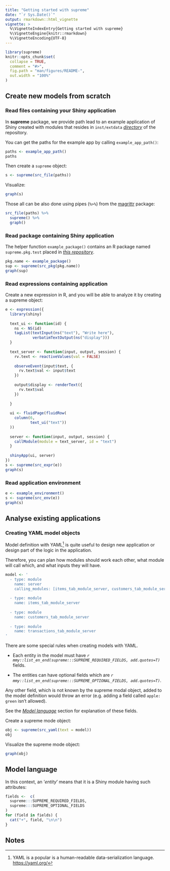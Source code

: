 ```yaml
---
title: "Getting started with supreme"
date: "`r Sys.Date()`"
output: rmarkdown::html_vignette
vignette: >
  %\VignetteIndexEntry{Getting started with supreme}
  %\VignetteEngine{knitr::rmarkdown}
  %\VignetteEncoding{UTF-8}
---
```


```r
library(supreme)
knitr::opts_chunk$set(
  collapse = TRUE,
  comment = "#>",
  fig.path = "man/figures/README-",
  out.width = "100%"
)
```

## Create new models from scratch

### Read files containing your Shiny application

In **supreme** package, we provide path lead to an example application of Shiny
created with modules that resides in `inst/extdata` [*directory*](#todo-add-link) of the repository.

You can get the paths for the example app by calling `example_app_path()`:

```r
paths <- example_app_path()
paths
```

Then create a `supreme` object:

```r
s <- supreme(src_file(paths))
```

Visualize:

```r
graph(s)
```

Those all can be also done using pipes (`%>%`) from the [magrittr](https://cran.r-project.org/package=magrittr) package:

```r
src_file(paths) %>%
  supreme() %>% 
  graph()
```

### Read package containing Shiny application

The helper function `example_package()` contains an R package named `supreme.pkg.test` placed in [*this repository*](https://github.com/strboul/supreme.pkg.test).

```r
pkg.name <- example_package()
sup <- supreme(src_pkg(pkg.name))
graph(sup)
```


### Read expressions containing application

Create a new expression in R, and you will be able to analyze it by creating a supreme object:

```r
e <- expression({
  library(shiny)
  
  text_ui <- function(id) {
    ns <- NS(id)
    tagList(textInput(ns("text"), "Write here"),
            verbatimTextOutput(ns("display")))
  }
  
  text_server <- function(input, output, session) {
    rv.text <- reactiveValues(val = FALSE)
    
    observeEvent(input$text, {
      rv.text$val <- input$text
    })
    
    output$display <- renderText({
      rv.text$val
    })
    
  }
  
  ui <- fluidPage(fluidRow(
    column(6,
           text_ui("text"))
  ))
  
  server <- function(input, output, session) {
    callModule(module = text_server, id = "text")
  }
  
  shinyApp(ui, server)
})
s <- supreme(src_expr(e))
graph(s)
```

### Read application environment

```r
e <- example_environment()
s <- supreme(src_env(e))
graph(s)
```

## Analyse existing applications

### Creating YAML model objects

Model definition with YAML[^1] is quite useful to design new application or design part of the logic in the application.

Therefore, you can plan how modules should work each other, what module will call which, and what inputs they will have.

```r
model <- '
  - type: module
    name: server
    calling_modules: [items_tab_module_server, customers_tab_module_server, transactions_tab_module_server]
  
  - type: module
    name: items_tab_module_server
  
  - type: module
    name: customers_tab_module_server
    
  - type: module
    name: transactions_tab_module_server
'
```

There are some special rules when creating models with YAML. 

+ Each entity in the model must have 
*`r mmy::list_en_end(supreme:::SUPREME_REQUIRED_FIELDS, add.quotes=T)`* fields.

+ The entities can have optional fields which are
*`r mmy::list_en_end(supreme:::SUPREME_OPTIONAL_FIELDS, add.quotes=T)`*.

Any other field, which is not known by the supreme modal object, added to the model
definition would throw an error (e.g. adding a field called `apple: green` isn't
allowed).

See the [*Model language*](#model-language) section for explanation of these fields.

Create a supreme mode object:
```r
obj <- supreme(src_yaml(text = model))
obj
```

Visualize the supreme mode object:
```r
graph(obj)
```


## Model language

In this context, an '*entity*' means that it is a Shiny module having such
attributes:

```r
fields <-  c(
  supreme:::SUPREME_REQUIRED_FIELDS,
  supreme:::SUPREME_OPTIONAL_FIELDS
)
for (field in fields) {
  cat("+", field, "\n\n")
}
```

## Notes

[^1]: YAML is a popular is a human-readable data-serialization language. <https://yaml.org/>

